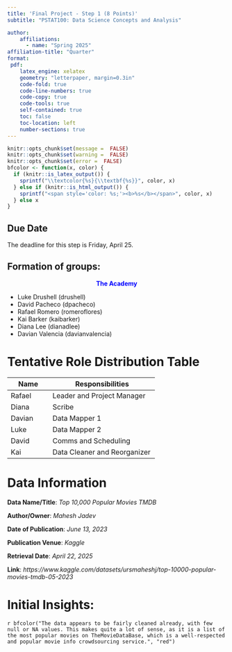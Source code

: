 ```yaml
---
title: 'Final Project - Step 1 (8 Points)'
subtitle: "PSTAT100: Data Science Concepts and Analysis" 

author:
    affiliations:
      - name: "Spring 2025"
affiliation-title: "Quarter"
format: 
 pdf: 
    latex_engine: xelatex
    geometry: "letterpaper, margin=0.3in"
    code-fold: true
    code-line-numbers: true
    code-copy: true
    code-tools: true
    self-contained: true
    toc: false
    toc-location: left
    number-sections: true
---
```

```r
knitr::opts_chunk$set(message =  FALSE)
knitr::opts_chunk$set(warning =  FALSE)
knitr::opts_chunk$set(error =  FALSE)
bfcolor <- function(x, color) {
  if (knitr::is_latex_output()) {
    sprintf("\\textcolor{%s}{\\textbf{%s}}", color, x)
  } else if (knitr::is_html_output()) {
    sprintf("<span style='color: %s;'><b>%s</b></span>", color, x)
  } else x
}
```

:::{.callout-caution}
# Due Date
The deadline for this step is Friday, April 25.
:::

:::callout
# Formation of groups:
<div style="text-align: center">
<span style="color: blue;"> **The Academy**</span> 
</div>
- Luke Drushell    (drushell)
- David Pacheco    (dpacheco)
- Rafael Romero    (romeroflores)
- Kai Barker       (kaibarker)
- Diana Lee        (dianadlee)
- Davian Valencia  (davianvalencia)
:::

 



# Tentative Role Distribution Table

| Name                 | Responsibilities                                           |
|-----------------------|-----------------------------------------------------------|
 | Rafael | Leader and Project Manager | 
 | Diana | Scribe |
 | Davian | Data Mapper 1 |
 | Luke | Data Mapper 2 |
 | David | Comms and Scheduling |
 | Kai | Data Cleaner and Reorganizer |

# Data Information

  **Data Name/Title**: *Top 10,000 Popular Movies TMDB*
  
  **Author/Owner**: *Mahesh Jadev*
  
  **Date of Publication**: *June 13, 2023*
  
  **Publication Venue**: *Kaggle*
  
  **Retrieval Date**: *April 22, 2025*
 
  **Link**: *https://www.kaggle.com/datasets/ursmaheshj/top-10000-popular-movies-tmdb-05-2023*


# Initial Insights:
`r bfcolor("The data appears to be fairly cleaned already, with few null or NA values. This makes quite a lot of sense, as it is a list of the most popular movies on TheMovieDataBase, which is a well-respected and popular movie info crowdsourcing service.", "red")` \



